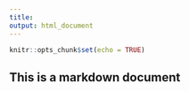```yaml
---
title: 
output: html_document
---
```


```r
knitr::opts_chunk$set(echo = TRUE)
```

## This is a markdown document
